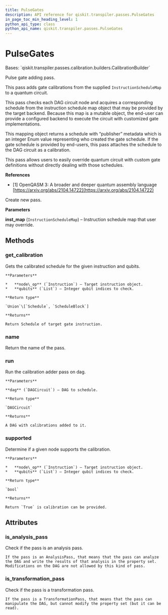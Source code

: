 ```yaml
---
title: PulseGates
description: API reference for qiskit.transpiler.passes.PulseGates
in_page_toc_min_heading_level: 1
python_api_type: class
python_api_name: qiskit.transpiler.passes.PulseGates
---
```


# PulseGates

<Class id="qiskit.transpiler.passes.PulseGates" isDedicatedPage={true} github="https://github.com/qiskit/qiskit/tree/stable/0.20/qiskit/transpiler/passes/calibration/builders.py" signature="PulseGates(inst_map)" modifiers="class">
  Bases: `qiskit.transpiler.passes.calibration.builders.CalibrationBuilder`

  Pulse gate adding pass.

  This pass adds gate calibrations from the supplied `InstructionScheduleMap` to a quantum circuit.

  This pass checks each DAG circuit node and acquires a corresponding schedule from the instruction schedule map object that may be provided by the target backend. Because this map is a mutable object, the end-user can provide a configured backend to execute the circuit with customized gate implementations.

  This mapping object returns a schedule with “publisher” metadata which is an integer Enum value representing who created the gate schedule. If the gate schedule is provided by end-users, this pass attaches the schedule to the DAG circuit as a calibration.

  This pass allows users to easily override quantum circuit with custom gate definitions without directly dealing with those schedules.

  **References**

  *   \[1] OpenQASM 3: A broader and deeper quantum assembly language [https://arxiv.org/abs/2104.14722](https://arxiv.org/abs/2104.14722)

  Create new pass.

  **Parameters**

  **inst\_map** (`InstructionScheduleMap`) – Instruction schedule map that user may override.

  ## Methods

  ### get\_calibration

  <Function id="qiskit.transpiler.passes.PulseGates.get_calibration" signature="PulseGates.get_calibration(node_op, qubits)">
    Gets the calibrated schedule for the given instruction and qubits.

    **Parameters**

    *   **node\_op** (`Instruction`) – Target instruction object.
    *   **qubits** (`List`) – Integer qubit indices to check.

    **Return type**

    `Union`\[`Schedule`, `ScheduleBlock`]

    **Returns**

    Return Schedule of target gate instruction.
  </Function>

  ### name

  <Function id="qiskit.transpiler.passes.PulseGates.name" signature="PulseGates.name()">
    Return the name of the pass.
  </Function>

  ### run

  <Function id="qiskit.transpiler.passes.PulseGates.run" signature="PulseGates.run(dag)">
    Run the calibration adder pass on dag.

    **Parameters**

    **dag** (`DAGCircuit`) – DAG to schedule.

    **Return type**

    `DAGCircuit`

    **Returns**

    A DAG with calibrations added to it.
  </Function>

  ### supported

  <Function id="qiskit.transpiler.passes.PulseGates.supported" signature="PulseGates.supported(node_op, qubits)">
    Determine if a given node supports the calibration.

    **Parameters**

    *   **node\_op** (`Instruction`) – Target instruction object.
    *   **qubits** (`List`) – Integer qubit indices to check.

    **Return type**

    `bool`

    **Returns**

    Return `True` is calibration can be provided.
  </Function>

  ## Attributes

  ### is\_analysis\_pass

  <Attribute id="qiskit.transpiler.passes.PulseGates.is_analysis_pass">
    Check if the pass is an analysis pass.

    If the pass is an AnalysisPass, that means that the pass can analyze the DAG and write the results of that analysis in the property set. Modifications on the DAG are not allowed by this kind of pass.
  </Attribute>

  ### is\_transformation\_pass

  <Attribute id="qiskit.transpiler.passes.PulseGates.is_transformation_pass">
    Check if the pass is a transformation pass.

    If the pass is a TransformationPass, that means that the pass can manipulate the DAG, but cannot modify the property set (but it can be read).
  </Attribute>
</Class>


